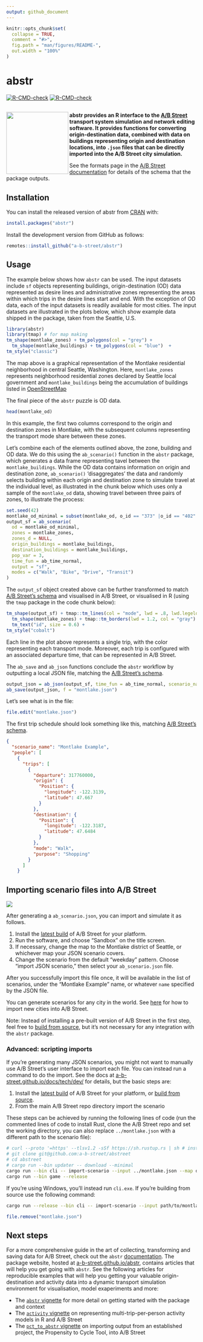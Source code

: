 ```yaml
---
output: github_document
---
```


<!-- README.md is generated from README.Rmd. Please edit that file -->

```r
knitr::opts_chunk$set(
  collapse = TRUE,
  comment = "#>",
  fig.path = "man/figures/README-",
  out.width = "100%"
)
```

# abstr

<!-- badges: start -->
[![R-CMD-check](https://github.com/a-b-street/abstr/workflows/R-CMD-check/badge.svg)](https://github.com/a-b-street/abstr/actions)
[![R-CMD-check](https://github.com/a-b-street/abstr/actions/workflows/R-CMD-check.yaml/badge.svg)](https://github.com/a-b-street/abstr/actions/workflows/R-CMD-check.yaml)
<!-- badges: end -->

<img src="https://user-images.githubusercontent.com/22789869/129973263-5fc74ae3-ed17-4155-9a8c-7f382f7796cc.png" align="left" height="164px" width="164px" margin="10%" />
--  

**abstr provides an R interface to the [A/B Street](https://github.com/a-b-street/abstreet#ab-street) transport system simulation and network editing software. It provides functions for converting origin-destination data, combined with data on buildings representing origin and destination locations, into `.json` files that can be directly imported into the A/B Street city simulation.**

See the formats page in the [A/B Street documentation](https://a-b-street.github.io/docs/tech/dev/formats/scenarios.html) for details of the schema that the package outputs.

## Installation

You can install the released version of abstr from
[CRAN](https://CRAN.R-project.org) with:

```r
install.packages("abstr")
```

Install the development version from GitHub as follows:

```r
remotes::install_github("a-b-street/abstr")
```

## Usage

The example below shows how `abstr` can be used.
The input datasets include `sf` objects representing buildings, origin-destination (OD) data represented as desire lines and administrative zones representing the areas within which trips in the desire lines start and end.
With the exception of OD data, each of the input datasets is readily available for most cities.
The input datasets are illustrated in the plots below, which show example data shipped in the package, taken from the Seattle, U.S. 

```r
library(abstr)
library(tmap) # for map making
tm_shape(montlake_zones) + tm_polygons(col = "grey") +
  tm_shape(montlake_buildings) + tm_polygons(col = "blue")  +
tm_style("classic")
```

The map above is a graphical representation of the Montlake residential neighborhood in central Seattle, Washington. Here, `montlake_zones` represents neighborhood residential zones declared by Seattle local government and `montlake_buildings` being the accumulation of buildings listed in <a link href="https://www.openstreetmap.org/#map=5/54.910/-3.432"> OpenStreetMap</a>

The final piece of the `abstr` puzzle is OD data. 

```r
head(montlake_od)
```

In this example, the first two columns correspond to the origin and destination zones in Montlake, with the subsequent columns representing the transport mode share between these zones.

Let's combine each of the elements outlined above, the zone, building and OD data.
We do this using the `ab_scenario()` function in the `abstr` package, which generates a data frame representing tavel between the `montlake_buildings`.
While the OD data contains information on origin and destination zone, `ab_scenario()` 'disaggregates' the data and randomly selects building within each origin and destination zone to simulate travel at the individual level, as illustrated in the chunk below which uses only a sample of the `montlake_od` data, showing travel between three pairs of zones, to illustrate the process:

```r
set.seed(42)
montlake_od_minimal = subset(montlake_od, o_id == "373" |o_id == "402" | o_id == "281" | o_id == "588" | o_id == "301" | o_id == "314")
output_sf = ab_scenario(
  od = montlake_od_minimal,
  zones = montlake_zones,
  zones_d = NULL,
  origin_buildings = montlake_buildings,
  destination_buildings = montlake_buildings,
  pop_var = 3,
  time_fun = ab_time_normal,
  output = "sf",
  modes = c("Walk", "Bike", "Drive", "Transit")
)
```

The `output_sf` object created above can be further transformed to match [A/B Street's schema](https://a-b-street.github.io/docs/tech/dev/formats/scenarios.html) and visualised in A/B Street, or visualised in R (using the `tmap` package in the code chunk below):

```r
tm_shape(output_sf) + tmap::tm_lines(col = "mode", lwd = .8, lwd.legeld.col = "black") +
  tm_shape(montlake_zones) + tmap::tm_borders(lwd = 1.2, col = "gray") +
  tm_text("id", size = 0.6) +
tm_style("cobalt")
```

Each line in the plot above represents a single trip, with the color representing each transport mode. Moreover, each trip is configured with an associated departure time, that can be represented in A/B Street.

The `ab_save` and `ab_json` functions conclude the `abstr` workflow by outputting a local JSON file, matching the [A/B Street's schema](https://a-b-street.github.io/docs/tech/dev/formats/scenarios.html).

```r
output_json = ab_json(output_sf, time_fun = ab_time_normal, scenario_name = "Montlake Example")
ab_save(output_json, f = "montlake.json")
```

Let's see what is in the file:

```r
file.edit("montlake.json")
```

The first trip schedule should look something like this, matching [A/B Street's schema](https://a-b-street.github.io/docs/tech/dev/formats/scenarios.html).

```json
{
  "scenario_name": "Montlake Example",
  "people": [
    {
      "trips": [
        {
          "departure": 317760000,
          "origin": {
            "Position": {
              "longitude": -122.3139,
              "latitude": 47.667
            }
          },
          "destination": {
            "Position": {
              "longitude": -122.3187,
              "latitude": 47.6484
            }
          },
          "mode": "Walk",
          "purpose": "Shopping"
        }
      ]
    }
```

## Importing scenario files into A/B Street

![](https://user-images.githubusercontent.com/22789869/128907563-4aa95b30-a98d-4fbc-9275-97e0b30dd227.gif)

After generating a `ab_scenario.json`, you can import and simulate it as follows.

1.  Install the [latest build](https://a-b-street.github.io/docs/user/index.html) of A/B Street for your platform.
2.  Run the software, and choose "Sandbox" on the title screen.
3.  If necessary, change the map to the Montlake district of Seattle, or whichever map your JSON scenario covers.
4.  Change the scenario from the default "weekday" pattern. Choose "import JSON scenario," then select your `ab_scenario.json` file.

After you successfully import this file once, it will be available in the list of scenarios, under the "Montlake Example" name, or whatever `name` specified by the JSON file.

You can generate scenarios for any city in the world. See [here](https://a-b-street.github.io/docs/user/new_city.html) for how to import new cities into A/B Street.

Note: Instead of installing a pre-built version of A/B Street in the first step, feel free to [build from source](https://a-b-street.github.io/docs/tech/dev/index.html), but it's not necessary for any integration with the `abstr` package.

### Advanced: scripting imports

If you're generating many JSON scenarios, you might not want to manually use A/B Street's user interface to import each file. 
You can instead run a command to do the import.
See the docs at [a-b-street.github.io/docs/tech/dev/](https://a-b-street.github.io/docs/tech/dev/index.html) for details, but the basic steps are:

1.  Install the [latest build](https://a-b-street.github.io/docs/user/index.html) of A/B Street for your platform, or [build from source](https://a-b-street.github.io/docs/tech/dev/index.html).
2.  From the main A/B Street repo directory import the scenario

These steps can be achieved by running the following lines of code (run the commented lines of code to install Rust, clone the A/B Street repo and set the working directory, you can also replace `../montlake.json` with a different path to the scenario file):

```bash
# curl --proto '=https' --tlsv1.2 -sSf https://sh.rustup.rs | sh # install rust
# git clone git@github.com:a-b-street/abstreet
# cd abstreet
# cargo run --bin updater -- download --minimal
cargo run --bin cli -- import-scenario --input ../montlake.json --map data/system/us/seattle/maps/montlake.bin
cargo run --bin game --release
```

If you're using Windows, you'll instead run `cli.exe`.
If you're building from source use the following command:

```bash
cargo run --release --bin cli -- import-scenario --input path/to/montlake.json --map data/system/us/seattle/maps/montlake.bin
```

```r
file.remove("montlake.json")
```

## Next steps

For a more comprehensive guide in the art of collecting, transforming and saving data for A/B Street, check out the `abstr` [documentation](https://a-b-street.github.io/abstr/).
The package website, hosted at [a-b-street.github.io/abstr](https://a-b-street.github.io/abstr/), contains articles that will help you get going with `abstr`.
See the following articles for reproducible examples that will help you getting your valuable origin-destination and activity data into a dynamic transport simulation environment for visualisation, model exaperiments and more:

- The [`abstr` vignette](https://a-b-street.github.io/abstr/articles/abstr.html) for more detail on getting started with the package and context
- The [`activity` vignette](https://a-b-street.github.io/abstr/articles/activity.html) on representing multi-trip-per-person activity models in R and A/B Street
- The [`pct_to_abstr` vignette](https://a-b-street.github.io/abstr/articles/pct_to_abstr.html) on importing output from an established project, the Propensity to Cycle Tool, into A/B Street

